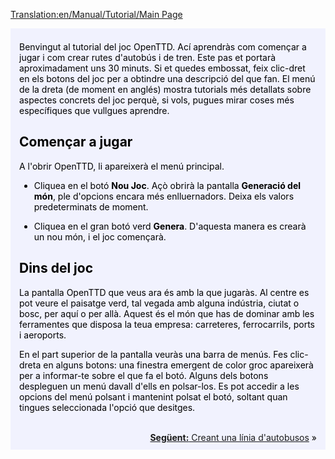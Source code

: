 [[Translation:en/Manual/Tutorial/Main Page]]

{{en/Tabs|5|1
|ca/Manual/Tutorial/Tutorial|1. Primers passos<!--
-->|ca/Manual/Tutorial/Autobusos|2. Autobusos<!--
-->|ca/Manual/Tutorial/Trens|3. Trens<!--
-->|ca/Manual/Tutorial/Avions|4. Avions<!--
-->|ca/Manual/Tutorial/Final|5. Per a acabar...}}
<div style="padding:.5em 1em 1em 1em; border-top:none; background-color:#f1f2fe; color:#000;">
<div style="float: right">
{{ca/Manual/Tutorial/Tutorial}}
</div>
Benvingut al tutorial del joc OpenTTD. Ací aprendràs com començar a jugar i com crear rutes d'autobús i de tren. Este pas et portarà aproximadament uns 30 minuts. Si et quedes embossat, feix clic-dret en els botons del joc per a obtindre una descripció del que fan. El menú de la dreta (de moment en anglés) mostra tutorials més detallats sobre aspectes concrets del joc perquè, si vols, pugues mirar coses més específiques que vullgues aprendre.

==Començar a jugar==
{{en/Phototable|[[File:ca/Manual/Main menu new game.png]]|Menú principal de OpenTTD.|center}}
A l'obrir OpenTTD, li apareixerà el menú principal.


*Cliquea en el botó '''Nou Joc'''. Açò obrirà la pantalla '''Generació del món''', ple d'opcions encara més enlluernadors. Deixa els valors predeterminats de moment.
{{en/Phototable|[[File:ca/Manual/Worldgenerationdialog.png]]|Dialogue Generació de món. Les quatre imatges a la part superior et permeten canviar el clima. Deixarem totes les opcions tal com estan per aquest tutorial.|center}}

*Cliquea en el gran botó verd '''Genera'''. D'aquesta manera es crearà un nou món, i el joc començarà.

==Dins del joc==
{{en/Phototable|[[File:en/Manual/Tutorial/Aftergamestart.png|320px]]|Només començar un nou joc.|right}}
La pantalla OpenTTD que veus ara és amb la que jugaràs. Al centre es pot veure el paisatge verd, tal vegada amb alguna indústria, ciutat o bosc, per aquí o per allà. Aquest és el món que has de dominar amb les ferramentes que disposa la teua empresa: carreteres, ferrocarrils, ports i aeroports. 

En el part superior de la pantalla veuràs una barra de menús. Fes clic-dreta en alguns botons: una finestra emergent de color groc apareixerà per a informar-te sobre el que fa el botó. Alguns dels botons despleguen un menú davall d'ells en polsar-los. Es pot accedir a les opcions del menú polsant i mantenint polsat el botó, soltant quan tingues seleccionada l'opció que desitges.

<br style="clear:both;">
<span style="float: right">[[ca/Manual/Tutorial/Autobusos|'''Següent:''' Creant una línia d'autobusos]] &raquo;</span>
</div>